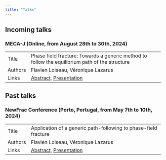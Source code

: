 ```yaml
---
title: "Talks"
---
```


## Incoming talks

### MECA-J (Online, from August 28th to 30th, 2024)

|         |                                                                                     |
|---------|-------------------------------------------------------------------------------------|
| Title   | Phase field fracture: Towards a generic method to follow the equilibrium path of the structure |
| Authors | Flavien Loiseau, Véronique Lazarus                                                  |
| Links   | [Abstract](resources/documents/2024-08_MECA-J/abstract.pdf), [Presentation](resources/documents/2024-08_MECA-J/presentation.html) |

## Past talks

### NewFrac Conference (Porto, Portugal, from May 7th to 10th, 2024)

|         |                                                                                    |
|---------|------------------------------------------------------------------------------------|
| Title   | Application of a generic path-following to phase-field fracture                    |
| Authors | Flavien Loiseau, Véronique Lazarus                                                 |
| Links   | [Abstract](resources/documents/2024-05_NewFrac/abstract.pdf), [Presentation](resources/documents/2024-05_NewFrac/presentation.html) |





